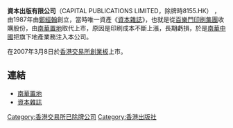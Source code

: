 '''資本出版有限公司'''（CAPITAL PUBLICATIONS LIMITED，除牌時8155.HK） ，由1987年由[[鄭經翰|鄭經翰]]創立，當時唯一資產《[[資本雜誌|資本雜誌]]》，也就是從[[百樂門印刷集團|百樂門印刷集團]]收購股份，由[[南華置地|南華置地]]取代上市，原因是印刷成本不斷上漲，長期虧損，於是[[南華中國|南華中國]]把旗下地產業務注入本公司。

在2007年3月8日於[[香港交易所|香港交易所]][[香港創業板|創業板]]上市。

== 連結 ==

* [http://webb-site.com/dbpub/orgdata.asp?code=8155 南華置地]
* [http://www.capital-hk.com 資本雜誌] {{Wayback|url=http://www.capital-hk.com/ |date=20210518022803 }}

[[Category:香港交易所已除牌公司|Category:香港交易所已除牌公司]]
[[Category:香港出版社|Category:香港出版社]]